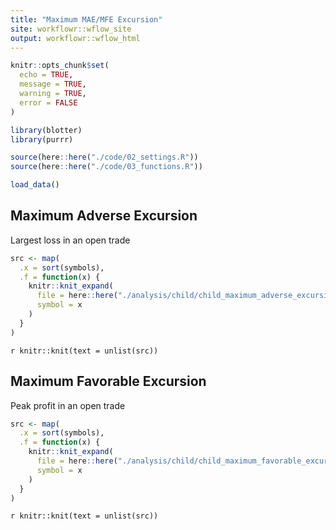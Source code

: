 ```yaml
---
title: "Maximum MAE/MFE Excursion"
site: workflowr::wflow_site
output: workflowr::wflow_html
---
```


```r
knitr::opts_chunk$set(
  echo = TRUE, 
  message = TRUE, 
  warning = TRUE, 
  error = FALSE
)
```

```r
library(blotter)
library(purrr)
```

```r
source(here::here("./code/02_settings.R"))
source(here::here("./code/03_functions.R"))
```

```r
load_data()
```

## Maximum Adverse Excursion

Largest loss in an open trade

```r
src <- map(
  .x = sort(symbols), 
  .f = function(x) {
    knitr::knit_expand(
      file = here::here("./analysis/child/child_maximum_adverse_excursion.Rmd"), 
      symbol = x
    )
  }
)
```

`r knitr::knit(text = unlist(src))`

## Maximum Favorable Excursion

Peak profit in an open trade

```r
src <- map(
  .x = sort(symbols), 
  .f = function(x) {
    knitr::knit_expand(
      file = here::here("./analysis/child/child_maximum_favorable_excursion.Rmd"), 
      symbol = x
    )
  }
)
```

`r knitr::knit(text = unlist(src))`
